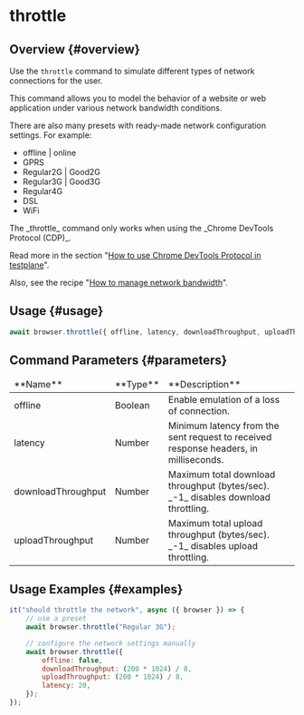 
# throttle

## Overview {#overview}

Use the `throttle` command to simulate different types of network connections for the user.

This command allows you to model the behavior of a website or web application under various network bandwidth conditions.

There are also many presets with ready-made network configuration settings. For example:

-   offline | online
-   GPRS
-   Regular2G | Good2G
-   Regular3G | Good3G
-   Regular4G
-   DSL
-   WiFi

<Admonition type="warning">
The _throttle_ command only works when using the _Chrome DevTools Protocol (CDP)_.

Read more in the section "[How to use Chrome DevTools Protocol in testplane][how-to-use-cdp]".

Also, see the recipe "[How to manage network bandwidth][how-to-manage-network-bandwidth]".

</Admonition>

## Usage {#usage}

```javascript
await browser.throttle({ offline, latency, downloadThroughput, uploadThroughput });
```

## Command Parameters {#parameters}

<table>
<thead>
<tr><td>**Name**</td><td>**Type**</td><td>**Description**</td></tr>
</thead>
<tbody>
<tr><td>offline</td><td>Boolean</td><td>Enable emulation of a loss of connection.</td></tr>
<tr><td>latency</td><td>Number</td><td>Minimum latency from the sent request to received response headers, in milliseconds.</td></tr>
<tr><td>downloadThroughput</td><td>Number</td><td>Maximum total download throughput (bytes/sec). _-1_ disables download throttling.</td></tr>
<tr><td>uploadThroughput</td><td>Number</td><td>Maximum total upload throughput (bytes/sec). _-1_ disables upload throttling.</td></tr>

</tbody>
</table>

## Usage Examples {#examples}

```javascript
it("should throttle the network", async ({ browser }) => {
    // use a preset
    await browser.throttle("Regular 3G");

    // configure the network settings manually
    await browser.throttle({
        offline: false,
        downloadThroughput: (200 * 1024) / 8,
        uploadThroughput: (200 * 1024) / 8,
        latency: 20,
    });
});
```

[how-to-use-cdp]: ../../../guides/how-to-use-cdp
[how-to-manage-network-bandwidth]: ../../../guides/how-to-manage-network-bandwidth
